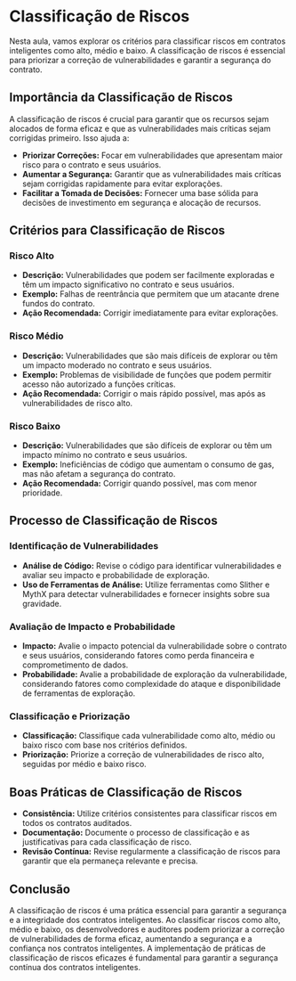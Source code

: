 # Classificação de Riscos

Nesta aula, vamos explorar os critérios para classificar riscos em contratos inteligentes como alto, médio e baixo. A classificação de riscos é essencial para priorizar a correção de vulnerabilidades e garantir a segurança do contrato.

## Importância da Classificação de Riscos

A classificação de riscos é crucial para garantir que os recursos sejam alocados de forma eficaz e que as vulnerabilidades mais críticas sejam corrigidas primeiro. Isso ajuda a:

- **Priorizar Correções:** Focar em vulnerabilidades que apresentam maior risco para o contrato e seus usuários.
- **Aumentar a Segurança:** Garantir que as vulnerabilidades mais críticas sejam corrigidas rapidamente para evitar explorações.
- **Facilitar a Tomada de Decisões:** Fornecer uma base sólida para decisões de investimento em segurança e alocação de recursos.

## Critérios para Classificação de Riscos

### Risco Alto

- **Descrição:** Vulnerabilidades que podem ser facilmente exploradas e têm um impacto significativo no contrato e seus usuários.
- **Exemplo:** Falhas de reentrância que permitem que um atacante drene fundos do contrato.
- **Ação Recomendada:** Corrigir imediatamente para evitar explorações.

### Risco Médio

- **Descrição:** Vulnerabilidades que são mais difíceis de explorar ou têm um impacto moderado no contrato e seus usuários.
- **Exemplo:** Problemas de visibilidade de funções que podem permitir acesso não autorizado a funções críticas.
- **Ação Recomendada:** Corrigir o mais rápido possível, mas após as vulnerabilidades de risco alto.

### Risco Baixo

- **Descrição:** Vulnerabilidades que são difíceis de explorar ou têm um impacto mínimo no contrato e seus usuários.
- **Exemplo:** Ineficiências de código que aumentam o consumo de gas, mas não afetam a segurança do contrato.
- **Ação Recomendada:** Corrigir quando possível, mas com menor prioridade.

## Processo de Classificação de Riscos

### Identificação de Vulnerabilidades

- **Análise de Código:** Revise o código para identificar vulnerabilidades e avaliar seu impacto e probabilidade de exploração.
- **Uso de Ferramentas de Análise:** Utilize ferramentas como Slither e MythX para detectar vulnerabilidades e fornecer insights sobre sua gravidade.

### Avaliação de Impacto e Probabilidade

- **Impacto:** Avalie o impacto potencial da vulnerabilidade sobre o contrato e seus usuários, considerando fatores como perda financeira e comprometimento de dados.
- **Probabilidade:** Avalie a probabilidade de exploração da vulnerabilidade, considerando fatores como complexidade do ataque e disponibilidade de ferramentas de exploração.

### Classificação e Priorização

- **Classificação:** Classifique cada vulnerabilidade como alto, médio ou baixo risco com base nos critérios definidos.
- **Priorização:** Priorize a correção de vulnerabilidades de risco alto, seguidas por médio e baixo risco.

## Boas Práticas de Classificação de Riscos

- **Consistência:** Utilize critérios consistentes para classificar riscos em todos os contratos auditados.
- **Documentação:** Documente o processo de classificação e as justificativas para cada classificação de risco.
- **Revisão Contínua:** Revise regularmente a classificação de riscos para garantir que ela permaneça relevante e precisa.

## Conclusão

A classificação de riscos é uma prática essencial para garantir a segurança e a integridade dos contratos inteligentes. Ao classificar riscos como alto, médio e baixo, os desenvolvedores e auditores podem priorizar a correção de vulnerabilidades de forma eficaz, aumentando a segurança e a confiança nos contratos inteligentes. A implementação de práticas de classificação de riscos eficazes é fundamental para garantir a segurança contínua dos contratos inteligentes.

